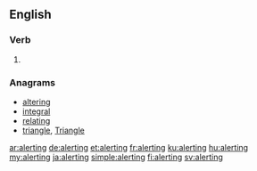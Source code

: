 ==English==

===Verb===
{{head|en|present participle}}

# {{present participle of|alert|lang=en}}

===Anagrams===
* [[altering#English|altering]]
* [[integral#English|integral]]
* [[relating#English|relating]]
* [[triangle#English|triangle]], [[Triangle#English|Triangle]]

[[ar:alerting]]
[[de:alerting]]
[[et:alerting]]
[[fr:alerting]]
[[ku:alerting]]
[[hu:alerting]]
[[my:alerting]]
[[ja:alerting]]
[[simple:alerting]]
[[fi:alerting]]
[[sv:alerting]]